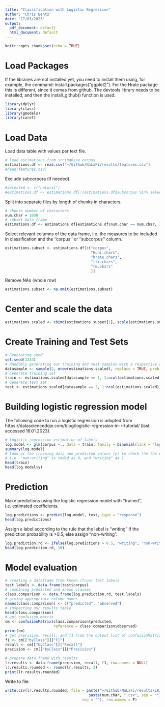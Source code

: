 ```yaml
---
title: "Classification with Logistic Regression"
author: "Chris Bentz"
date: "17/01/2023"
output:
  pdf_document: default
  html_document: default
---
```


```r
knitr::opts_chunk$set(echo = TRUE)
```

# Load Packages
If the libraries are not installed yet, you need to install them using, for example, the command: install.packages("ggplot2"). For the Hrate package this is different, since it comes from github. The devtools library needs to be installed, and then the install_github() function is used.
```r
library(dplyr)
library(class)
library(gmodels)
library(caret)
```

# Load Data
Load data table with values per text file. 
```r
# load estimations from stringBase corpus
estimations.df <- read.csv("~/Github/NaLaFi/results/features.csv")
#head(features.csv)
```

Exclude subcorpora (if needed).
```r
#selected <- c("natural")
#estimations.df <- estimations.df[!(estimations.df$subcorpus %in% selected), ]
```

Split into separate files by length of chunks in characters.
```r
# choose number of characters
num.char = 1000
# subset data frame
estimations.df <- estimations.df[estimations.df$num.char == num.char, ]
```

Select relevant columns of the data frame, i.e. the measures to be included in classification and the ''corpus'' or ''subcorpus'' column.
```r
estimations.subset <- estimations.df[c("corpus",
                                       "huni.chars", 
                                       "hrate.chars", 
                                       "ttr.chars", 
                                       "rm.chars"
                                       )]
```

Remove NAs (whole row)
```r
estimations.subset <- na.omit(estimations.subset)
```

# Center and scale the data
```r
estimations.scaled <- cbind(estimations.subset[1], scale(estimations.subset[2:ncol(estimations.subset)]))
```

# Create Training and Test Sets
```r
# Generating seed
set.seed(1234)
# Randomly generating our training and test samples with a respective ratio of 2/3 and 1/3
datasample <- sample(2, nrow(estimations.scaled), replace = TRUE, prob = c(0.67, 0.33))
# Generate training set
train <- estimations.scaled[datasample == 1, 1:ncol(estimations.scaled)]
# Generate test set 
test <- estimations.scaled[datasample == 2, 1:ncol(estimations.scaled)]
```

# Building logistic regression model
The following code to run a logistic regression is adopted from https://datasciencedojo.com/blog/logistic-regression-in-r-tutorial/ (last accessed 16.01.2023).
```r
# logistic regression estimation of labels
log.model <- glm(corpus ~., data = train, family = binomial(link = "logit"))
summary(log.model)
# look at the training data and predicted values (y) to check the the dummy coding,
# i.e. "non-writing" is coded as 0, and "writing" as 1
head(train)
head(log.model$y)
```

# Prediction
Make predictions using the logistic regression model with "trained", i.e. estimated coefficients.
```r
log.predictions <- predict(log.model, test, type = "response")
head(log.predictions)
```
Assign a label according to the rule that the label is "writing" if the prediction probability is >0.5, else assign "non-writing". 
```r
log.prediction.rd <- ifelse(log.predictions > 0.5, "writing", "non-writing")
head(log.prediction.rd, 10)
```

# Model evaluation
```r
# creating a dataframe from known (true) test labels
test.labels <- data.frame(test$corpus)
# combining predicted and known classes
class.comparison <- data.frame(log.prediction.rd, test.labels)
# giving appropriate column names
names(class.comparison) <- c("predicted", "observed")
# inspecting our results table
head(class.comparison)
# get confusion matrix
cm <- confusionMatrix(class.comparison$predicted, 
                      reference = class.comparison$observed)
print(cm)
# get precision, recall, and f1 from the output list of confusionMatrix()
f1 <- cm[["byClass"]]["F1"]
recall <- cm[["byClass"]]["Recall"]
precision <- cm[["byClass"]]["Precision"]
  
# prepare data frame with results
lr.results <- data.frame(precision, recall, f1, row.names = NULL)
lr.results.rounded <- round(lr.results, 2)
print(lr.results.rounded)
```

Write to file.
```r
write.csv(lr.results.rounded, file = paste("~/Github/NaLaFi/results/LR/results_logReg_", 
                                      paste(num.char, ".csv", sep = ""), 
                                   sep = ""), row.names = F)
```